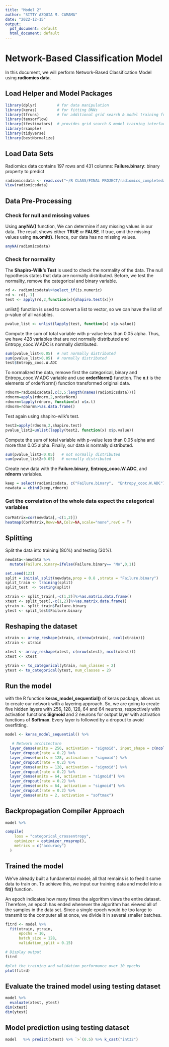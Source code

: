 ---
title: "Model 2"
author: "SITTY AZQUIA M. CAMAMA"
date: "2022-12-15"
output:
  pdf_document: default
  html_document: default
---

# Network-Based Classification Model

In this document, we will perform Network-Based Classification Model using **radiomics data**.

## Load Helper and Model Packages

```{r}
library(dplyr)         # for data manipulation
library(keras)         # for fitting DNNs
library(tfruns)        # for additional grid search & model training functions
library(tensorflow)
library(tfestimators)  # provides grid search & model training interface
library(rsample) 
library(tidyverse)
library(bestNormalize)
```

## Load Data Sets

Radiomics data contains 197 rows and 431 columns: 
**Failure.binary**: binary property to predict

```{r}
radiomicsdata <- read.csv("~/R CLASS/FINAL PROJECT/radiomics_completedata.csv")
View(radiomicsdata)
```

## Data Pre-Processing

### Check for null and missing values

Using **anyNA()** function, We can determine if any missing values in our data. The result shows either **TRUE** or **FALSE**. If true, omit the missing values using **na.omit().** Hence, our data has no missing values.

```{r}
anyNA(radiomicsdata)
```

### Check for normality

The **Shapiro-Wilk's Test** is used to check the normality of the data. The null hypothesis states that data are normally distributed. Before, we test the normality, remove the categorical and binary variable.

```{r,warning=F}
rd <- radiomicsdata%>%select_if(is.numeric) 
rd <- rd[,-1]
test <- apply(rd,2,function(x){shapiro.test(x)})
```

unlist() function is used to convert a list to vector, so we can have the list of p-value of all variables.

```{r}
pvalue_list <- unlist(lapply(test, function(x) x$p.value))
```

Compute the sum of total variable with p-value less than 0.05 alpha. Thus, we have 428 variables that are not normally distributed and Entropy_cooc.W.ADC is normally distributed.

```{r}
sum(pvalue_list<0.05)  # not normally distributed
sum(pvalue_list>0.05)  # normally distributed
test$Entropy_cooc.W.ADC
```

To normalized the data, remove first the categorical, binary and Entropy_cooc.W.ADC variable and use **orderNorm()** function. The **x.t**	is the elements of orderNorm() function transformed original data.

```{r,warning=F}
rdnorm=radiomicsdata[,c(3,5:length(names(radiomicsdata)))]
rdnorm=apply(rdnorm,2,orderNorm)
rdnorm=lapply(rdnorm, function(x) x$x.t)
rdnorm=rdnorm%>%as.data.frame()
```

Test again using shapiro-wilk's test.

```{r,warning=F}
test2=apply(rdnorm,2,shapiro.test)
pvalue_list2=unlist(lapply(test2, function(x) x$p.value))
```

Compute the sum of total variable with p-value less than 0.05 alpha and more than 0.05 alpha. Finally, our data is normally distributed.

```{r,warning=F}
sum(pvalue_list2<0.05)   # not normally distributed
sum(pvalue_list2>0.05)   # normally distributed
```

Create new data with the **Failure.binary**, **Entropy_cooc.W.ADC**, and **rdnorm** variables. 

```{r,warning=F}
keep = select(radiomicsdata, c("Failure.binary",  "Entropy_cooc.W.ADC"))
newdata = cbind(keep,rdnorm)
```

### Get the correlation of the whole data expect the categorical variables

```{r}
CorMatrix=cor(newdata[,-c(1,2)])
heatmap(CorMatrix,Rowv=NA,Colv=NA,scale="none",revC = T)
```

## Splitting

Split the data into training (80%) and testing (30%). 

```{r}
newdata<-newdata %>%
  mutate(Failure.binary=ifelse(Failure.binary== "No",0,1))

set.seed(123)
split = initial_split(newdata,prop = 0.8 ,strata = "Failure.binary")
split_train <- training(split)
split_test  <- testing(split)

xtrain <- split_train[,-c(1,2)]%>%as.matrix.data.frame()
xtest <- split_test[,-c(1,2)]%>%as.matrix.data.frame()
ytrain <- split_train$Failure.binary
ytest <- split_test$Failure.binary
```

## Reshaping the dataset

```{r}
xtrain <- array_reshape(xtrain, c(nrow(xtrain), ncol(xtrain)))
xtrain <- xtrain 

xtest <- array_reshape(xtest, c(nrow(xtest), ncol(xtest)))
xtest <- xtest 

ytrain <- to_categorical(ytrain, num_classes = 2)
ytest <- to_categorical(ytest, num_classes = 2)
```

## Run the model

with the R function **keras_model_sequential()** of keras package, allows us to create our network with a layering approach. So, we are going to create five hidden layers with 256, 128, 128, 64 and 64 neurons, respectively with activation functions **Sigmoid** and 2 neurons for output layer with activation functions of **Softmax**. Every layer is followed by a dropout to avoid overfitting.

```{r}
model <- keras_model_sequential() %>%
  
   # Network architecture
  layer_dense(units = 256, activation = "sigmoid", input_shape = c(ncol(xtrain))) %>%
  layer_dropout(rate = 0.2) %>%
  layer_dense(units = 128, activation = "sigmoid") %>%
  layer_dropout(rate = 0.2) %>%
  layer_dense(units = 128, activation = "sigmoid") %>%
  layer_dropout(rate = 0.2) %>%
  layer_dense(units = 64, activation = "sigmoid") %>% 
  layer_dropout(rate = 0.2) %>%
  layer_dense(units = 64, activation = "sigmoid") %>% 
  layer_dropout(rate = 0.2) %>%
  layer_dense(units = 2, activation = "softmax")


```

## Backpropagation Compiler Approach

```{r}

model %>% 

compile(
    loss = "categorical_crossentropy",
    optimizer = optimizer_rmsprop(),
    metrics = c("accuracy")
  )
```

## Trained the model

We've already built a fundamental model; all that remains is to feed it some data to train on. To achieve this, we input our training data and model into a **fit()** function. 

An epoch indicates how many times the algorithm views the entire dataset. Therefore, an epoch has ended whenever the algorithm has viewed all of the samples in the data set. Since a single epoch would be too large to transmit to the computer all at once, we divide it in several smaller batches.


```{r}
fitrd <- model %>% 
  fit(xtrain, ytrain, 
      epochs = 10, 
      batch_size = 128, 
      validation_split = 0.15)

# Display output
fitrd

#plot the training and validation performance over 10 epochs
plot(fitrd)
```

## Evaluate the trained model  using testing dataset 


```{r}
model %>%
  evaluate(xtest, ytest)
dim(xtest)
dim(ytest)
```

## Model prediction using testing dataset

```{r}
model   %>% predict(xtest) %>% `>`(0.5) %>% k_cast("int32")
```
